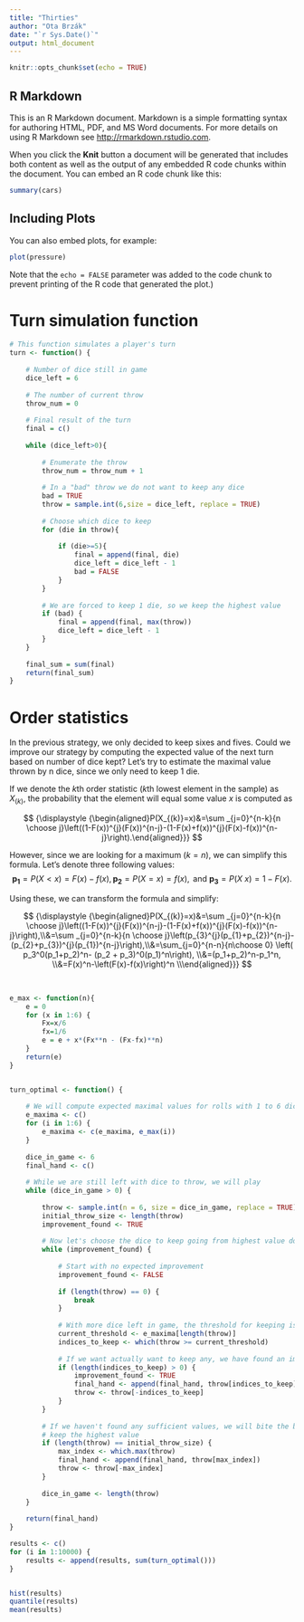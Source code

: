 ```yaml
---
title: "Thirties"
author: "Ota Brzák"
date: "`r Sys.Date()`"
output: html_document
---
```


```r
knitr::opts_chunk$set(echo = TRUE)
```

## R Markdown

This is an R Markdown document. Markdown is a simple formatting syntax for authoring HTML, PDF, and MS Word documents. For more details on using R Markdown see <http://rmarkdown.rstudio.com>.

When you click the **Knit** button a document will be generated that includes both content as well as the output of any embedded R code chunks within the document. You can embed an R code chunk like this:

```r
summary(cars)
```

## Including Plots

You can also embed plots, for example:

```r
plot(pressure)
```

Note that the `echo = FALSE` parameter was added to the code chunk to prevent printing of the R code that generated the plot.)

# Turn simulation function

```r
# This function simulates a player's turn
turn <- function() {
    
    # Number of dice still in game
    dice_left = 6
    
    # The number of current throw
    throw_num = 0
    
    # Final result of the turn
    final = c()
    
    while (dice_left>0){
        
        # Enumerate the throw
        throw_num = throw_num + 1
        
        # In a "bad" throw we do not want to keep any dice
        bad = TRUE
        throw = sample.int(6,size = dice_left, replace = TRUE)
        
        # Choose which dice to keep
        for (die in throw){
            
            if (die>=5){
                final = append(final, die)
                dice_left = dice_left - 1
                bad = FALSE
            }
        }
        
        # We are forced to keep 1 die, so we keep the highest value
        if (bad) {
            final = append(final, max(throw))
            dice_left = dice_left - 1
        }
    }
    
    final_sum = sum(final)
    return(final_sum)
}
```

# Order statistics

In the previous strategy, we only decided to keep sixes and fives. Could we improve our strategy by computing the expected value of the next turn based on number of dice kept? Let's try to estimate the maximal value thrown by n dice, since we only need to keep 1 die.

If we denote the $k$th order statistic ($k$th lowest element in the sample) as $X_{(k)}$, the probability that the element will equal some value $x$ is computed as

$$
{\displaystyle {\begin{aligned}P(X_{(k)}=x)&=\sum _{j=0}^{n-k}{n \choose j}\left((1-F(x))^{j}(F(x))^{n-j}-(1-F(x)+f(x))^{j}(F(x)-f(x))^{n-j}\right).\end{aligned}}}
$$

However, since we are looking for a maximum ($k=n$), we can simplify this formula. Let's denote three following values: $$\mathbf{p_{1}}=P(X<x)=F(x)-f(x), \mathbf{p_{2}}=P(X=x)=f(x),{\text{ and }}\mathbf{p_{3}}=P(X\>x)=1-F(x).$$

Using these, we can transform the formula and simplify:

$$
{\displaystyle {\begin{aligned}P(X_{(k)}=x)&=\sum _{j=0}^{n-k}{n \choose j}\left((1-F(x))^{j}(F(x))^{n-j}-(1-F(x)+f(x))^{j}(F(x)-f(x))^{n-j}\right),\\&=\sum _{j=0}^{n-k}{n \choose j}\left(p_{3}^{j}(p_{1}+p_{2})^{n-j}-(p_{2}+p_{3})^{j}(p_{1})^{n-j}\right),\\&=\sum_{j=0}^{n-n}{n\choose 0} \left( p_3^0(p_1+p_2)^n- (p_2 + p_3)^0(p_1)^n\right),
\\&=(p_1+p_2)^n-p_1^n,
\\&=F(x)^n-\left(F(x)-f(x)\right)^n
\\\end{aligned}}}
$$

\

```r
e_max <- function(n){
    e = 0
    for (x in 1:6) {
        Fx=x/6
        fx=1/6
        e = e + x*(Fx**n - (Fx-fx)**n)
    }
    return(e)
}
```

```r

```

```r
turn_optimal <- function() {
    
    # We will compute expected maximal values for rolls with 1 to 6 dice
    e_maxima <- c()
    for (i in 1:6) {
        e_maxima <- c(e_maxima, e_max(i))
    }
    
    dice_in_game <- 6
    final_hand <- c()
  
    # While we are still left with dice to throw, we will play
    while (dice_in_game > 0) {
    
        throw <- sample.int(n = 6, size = dice_in_game, replace = TRUE)
        initial_throw_size <- length(throw)
        improvement_found <- TRUE
        
        # Now let's choose the dice to keep going from highest value down
        while (improvement_found) {
          
            # Start with no expected improvement
            improvement_found <- FALSE 
          
            if (length(throw) == 0) {
                break
            }
          
            # With more dice left in game, the threshold for keeping is higher
            current_threshold <- e_maxima[length(throw)]
            indices_to_keep <- which(throw >= current_threshold)
          
            # If we want actually want to keep any, we have found an improvement
            if (length(indices_to_keep) > 0) {
                improvement_found <- TRUE 
                final_hand <- append(final_hand, throw[indices_to_keep])
                throw <- throw[-indices_to_keep]
            }
        }
        
        # If we haven't found any sufficient values, we will bite the bullet and
        # keep the highest value
        if (length(throw) == initial_throw_size) {
            max_index <- which.max(throw)
            final_hand <- append(final_hand, throw[max_index])
            throw <- throw[-max_index]
        }
        
        dice_in_game <- length(throw)
    }
  
    return(final_hand)
}
```

```r
results <- c()
for (i in 1:10000) {
    results <- append(results, sum(turn_optimal()))
}


hist(results)
quantile(results)
mean(results)
```
